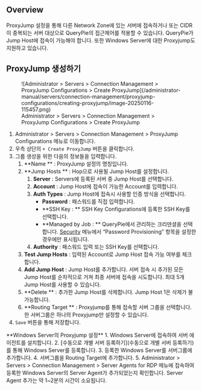 
## Overview

ProxyJump 설정을 통해 다른 Network Zone에 있는 서버에 접속하거나 또는 CIDR이 중복되는 서버 대상으로 QueryPie의 접근제어를 적용할 수 있습니다. QueryPie가 Jump Host에 접속이 가능해야 합니다. 또한 Windows Server에 대한 Proxyjump도 지원하고 있습니다.


## ProxyJump 생성하기

<figure data-layout="center" data-align="center">
![Administrator &gt; Servers &gt; Connection Management &gt; ProxyJump Configurations &gt; Create ProxyJump](/administrator-manual/servers/connection-management/proxyjump-configurations/creating-proxyjump/image-20250116-115457.png)
<figcaption>
Administrator &gt; Servers &gt; Connection Management &gt; ProxyJump Configurations &gt; Create ProxyJump
</figcaption>
</figure>


1. Administrator &gt; Servers &gt; Connection Management &gt; ProxyJump Configurations 메뉴로 이동합니다.
2. 우측 상단의 `+ Create ProxyJump` 버튼을 클릭합니다. 
3. 그룹 생성을 위한 다음의 정보들을 입력합니다. 
    1.  **Name ** : ProxyJump 설정의 명칭입니다.
    2.  **Jump Hosts ** : Hop으로 사용될 Jump Host를 설정합니다.
        1.  **Server**  : Servers에 등록된 서버 중 Jump Host를 선택합니다. 
        2.  **Account**  : Jump Host에 접속이 가능한 Account를 입력합니다.
        3.  **Auth Types**  : Jump Host에 접속시 사용할 인증 방식을 선택합니다.
            *  **Password**  : 패스워드를 직접 입력합니다.
            *  **SSH Key : ** SSH Key Configurations에 등록한 SSH Key를 선택합니다.
            *  **Managed by Job : ** QueryPie에서 관리하는 크리덴셜을 선택합니다. [Security](https://chequer.atlassian.net/wiki/spaces/QM/pages/544178422/Security#%EC%84%9C%EB%B2%84-%EC%BB%A4%EB%84%A5%EC%85%98-%EB%B3%B4%EC%95%88-%EC%84%A4%EC%A0%95) 메뉴에서 “Password Provisioning” 항목을 설정한 경우에만 표시됩니다. 
        4.  **Authority**  : 패스워드 입력 또는 SSH Key를 선택합니다.
    3.  **Test Jump Hosts**  : 입력된 Account로 Jump Host 접속 가능 여부를 체크합니다.
    4.  **Add Jump Host**  : Jump Host를 추가합니다. 서버 접속 시 추가된 모든 Jump Host를 순차적으로 거쳐 최종 서버에 접속을 시도합니다. 최대 5개 Jump Host를 사용할 수 있습니다.
    5.  **Delete ** : 추가한 Jump Host를 삭제합니다. Jump Host 1은 삭제가 불가능합니다.
    6.  **Routing Target ** : Proxyjump를 통해 접속할 서버 그룹을 선택합니다. 한 서버그룹은 하나의 Proxyjump만 설정할 수 있습니다. 
4. `Save` 버튼을 통해 저장합니다. 

<Callout type="info">
**Windows Server의 Proxyjump 설정**
1. Windows Server에 접속하여 서버 에이전트를 설치합니다.
2. [수동으로 개별 서버 등록하기](수동으로 개별 서버 등록하기)를 통해 Windows Server를 등록합니다.
3. 등록한 Windows Server를 서버그룹에 추가합니다.
4. 서버그룹을 Routing Target에 추가합니다.
5. Administrator &gt; Servers &gt; Connection Management &gt; Server Agents for RDP 메뉴에 접속하여 등록한 Windows Server의 Server Agent가 추가되었는지 확인합니다. Server Agent 추가는 약 1~2분의 시간이 소요됩니다.
</Callout>

